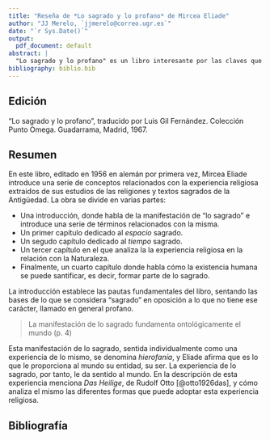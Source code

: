 ```yaml
---
title: "Reseña de *Lo sagrado y lo profano* de Mircea Eliade"
author: "JJ Merelo, `jjmerelo@correo.ugr.es`"
date: "`r Sys.Date()`"
output:
  pdf_document: default
abstract: |
  "Lo sagrado y lo profano" es un libro interesante por las claves que aporta a la interpretación de la obra artística con motivo o origen religioso. La visión   del mundo a través de la experiencia humana de lo sagrado permite entender mejor el significado de elementos arquitectónicos, pictóricos y escultóricos desde   el inicil de las civilizaciones
bibliography: biblio.bib
---
```


## Edición

"Lo sagrado y lo profano", traducido por Luis Gil Fernández. Colección Punto Omega. Guadarrama, Madrid, 1967.

## Resumen

En este libro, editado en 1956  en alemán por primera vez, Mircea Eliade introduce una serie de conceptos relacionados con la experiencia religiosa extraidos de sus estudios de las religiones y textos sagrados de la Antigüedad. La obra se divide en varias partes:

* Una introducción, donde habla de la manifestación de "lo sagrado" e introduce una serie de términos relacionados con la misma.
* Un primer capítulo dedicado al *espacio* sagrado.
* Un segudo capítulo dedicado al *tiempo* sagrado.
* Un tercer capítulo en el que analiza la la experiencia religiosa en la relación con la Naturaleza.
* Finalmente, un cuarto capítulo donde habla cómo la existencia humana se puede santificar, es decir, formar parte de lo sagrado.

La introducción establece las pautas fundamentales del libro, sentando las bases de lo que se considera "sagrado" en oposición a lo que no tiene ese carácter, llamado en general profano.

> La manifestación de lo sagrado fundamenta ontológicamente el mundo (p. 4)

Esta manifestación de lo sagrado, sentida individualmente como una experiencia de lo mismo, se denomina *hierofanía*, y Eliade afirma que es lo que le proporciona al mundo su entidad, su ser. La experiencia de lo sagrado, por tanto, le da sentido al mundo. En la descripción de esta experiencia menciona *Das Heilige*, de Rudolf Otto [@otto1926das], y cómo analiza el mismo las diferentes formas que puede adoptar esta experiencia religiosa.

## Bibliografía
